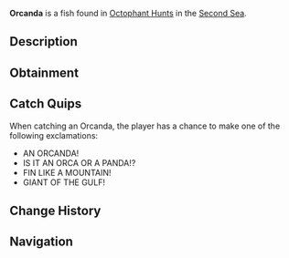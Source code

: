 {{FishInfobox
|image          = Orcanda.png
|rarity         = Limited
|event          = Animal Hunt
|sea            = Second Sea
|location       = [[Animals: Octophant]]
|sublocation    = 
|sources        = Fishing Rod
|radar_location = 
|prog_speed     = -90
|xp             = 3000
|weather        = Foggy
|time           = 
|season         = Winter
|bait           = Sapphire Krill
|base_weight    = 10000
|base_value     = 2000
|weight_range   = 7000
|base_chance    = 10
|base_resil     = 5
}}
'''Orcanda''' is a {{Rarity|Limited}} fish found in [[Octophant Hunt]]s in the [[Second Sea]].

== Description ==
{{Description|A large, slow-moving beast with a dorsal fin that cuts through the sea like a plow.|Bestiary Entry}}

== Obtainment ==
{{Description|It lumbers where the fog cloaks the horizon.|Bestiary Hint}}
{{Fish Availability|
Octophant Hunt/Octophant Catchable
Octophant Hunt/Octophant Uncatchable
|top_rods      = 
Free Spirit Rod\84837.76\116328.68;
Blazebringer Rod\73435\100901.51;
Azure Of Lagoon\60188\88714.76;
Egg Rod\57292.32\84524.24;
Challenger's Rod\56733.77\83752.3;
Trident Rod\52423.74\72071.96;
Seraphic Rod\52108.12\76875.92;
Ethereal Prism Rod\44833.45\66097.78;
No-Life Rod\41974.57\61969.11;
Rod Of The Forgotten Fang\38545.71\56871.49;
Depthseeker Rod\34687.75\51239.1;
Rod Of The Exalted One\31956.34\47131.13;
Rod Of The Depths\29000.53\42798.22;
Avalanche Rod\28861.19\42633.69;
Steady Rod\27015.51\39927.37;
Volcanic Rod\26749.53\39500.87;
Zeus Rod\24147.2\35658.03
|recommended   = Free Spirit Rod
}}

== Catch Quips ==
When catching an Orcanda, the player has a chance to make one of the following exclamations:
* AN ORCANDA!
* IS IT AN ORCA OR A PANDA!?
* FIN LIKE A MOUNTAIN!
* GIANT OF THE GULF!

== Change History ==
{{Change History|{{subst:Current Version}}}}

== Navigation ==
{{Fish Navbox|Animals: Octophant}}